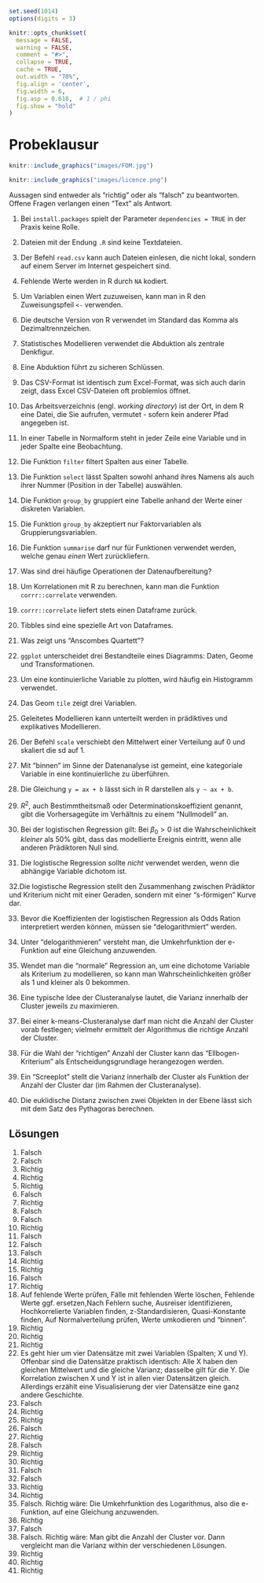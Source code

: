 ```r
set.seed(1014)
options(digits = 3)

knitr::opts_chunk$set(
  message = FALSE,
  warning = FALSE,
  comment = "#>",
  collapse = TRUE,
  cache = TRUE,
  out.width = "70%",
  fig.align = 'center',
  fig.width = 6,
  fig.asp = 0.618,  # 1 / phi
  fig.show = "hold"
)

```


# Probeklausur


```r
knitr::include_graphics("images/FOM.jpg")
```

```r
knitr::include_graphics("images/licence.png")
```



Aussagen sind entweder als "richtig" oder als "falsch" zu beantworten. Offene Fragen verlangen einen "Text" als Antwort.



1. Bei `install.packages` spielt der Parameter `dependencies = TRUE` in der Praxis keine Rolle.

2. Dateien mit der Endung `.R` sind keine Textdateien.

3. Der Befehl `read.csv` kann auch Dateien einlesen, die nicht lokal, sondern auf einem Server im Internet gespeichert sind.

4. Fehlende Werte werden in R durch `NA` kodiert.

5. Um Variablen einen Wert zuzuweisen, kann man in R den Zuweisungspfeil `<-` verwenden.

6. Die deutsche Version von R verwendet im Standard das Komma als Dezimaltrennzeichen.

7. Statistisches Modellieren verwendet die Abduktion als zentrale Denkfigur.

8. Eine Abduktion führt zu sicheren Schlüssen.

9. Das CSV-Format ist identisch zum Excel-Format, was sich auch darin zeigt, dass Excel CSV-Dateien oft problemlos öffnet.

10. Das Arbeitsverzeichnis (engl. *working directory*) ist der Ort, in dem R eine Datei, die Sie aufrufen, vermutet - sofern kein anderer Pfad angegeben ist.

11. In einer Tabelle in Normalform steht in jeder Zeile eine Variable und in jeder Spalte eine Beobachtung.

12. Die Funktion `filter` filtert Spalten aus einer Tabelle.

13. Die Funktion `select` lässt Spalten sowohl anhand ihres Namens als auch ihrer Nummer (Position in der Tabelle) auswählen.

14. Die Funktion `group_by` gruppiert eine Tabelle anhand der Werte einer diskreten Variablen.

15. Die Funktion `group_by` akzeptiert nur Faktorvariablen als Gruppierungsvariablen.

16. Die Funktion `summarise` darf nur für Funktionen verwendet werden, welche genau *einen* Wert zurückliefern.

17. Was sind drei häufige Operationen der Datenaufbereitung?

18. Um Korrelationen mit R zu berechnen, kann man die Funktion `corrr::correlate` verwenden.

19. `corrr::correlate` liefert stets einen Dataframe zurück.

20. Tibbles sind eine spezielle Art von Dataframes.

21. Was zeigt uns "Anscombes Quartett"?

22. `ggplot` unterscheidet drei Bestandteile eines Diagramms: Daten, Geome und Transformationen.

23. Um eine kontinuierliche Variable zu plotten, wird häufig ein Histogramm verwendet.

24. Das Geom `tile` zeigt drei Variablen.

25. Geleitetes Modellieren kann unterteilt werden in prädiktives und explikatives Modellieren.

26. Der Befehl `scale` verschiebt den Mittelwert einer Verteilung auf 0 und skaliert die sd auf 1.

27. Mit "binnen" im Sinne der Datenanalyse ist gemeint, eine kategoriale Variable in eine kontinuierliche zu überführen.

28. Die Gleichung `y = ax + b` lässt sich in R darstellen als `y ~ ax + b`.

29. $R^2$, auch Bestimmtheitsmaß oder Determinationskoeffizient genannt, gibt die Vorhersagegüte im Verhältnis zu einem "Nullmodell" an.

30. Bei der logistischen Regression gilt: Bei  $\beta_0>0$ ist die Wahrscheinlichkeit *kleiner* als 50% gibt, dass das modellierte Ereignis eintritt, wenn alle anderen Prädiktoren Null sind.

31. Die logistische Regression sollte *nicht* verwendet werden, wenn die abhängige Variable dichotom ist.

32.Die logistische Regression stellt den Zusammenhang zwischen Prädiktor und Kriterium nicht mit einer Geraden, sondern mit einer "s-förmigen" Kurve dar.

33. Bevor die Koeffizienten der logistischen Regression als Odds Ration interpretiert werden können, müssen sie "delogarithmiert" werden.

34. Unter "delogarithmieren" versteht man, die Umkehrfunktion der e-Funktion auf eine Gleichung anzuwenden.

35. Wendet man die "normale" Regression an, um eine dichotome Variable als Kriterium zu modellieren, so kann man Wahrscheinlichkeiten größer als 1 und kleiner als 0 bekommen.

36. Eine typische Idee der Clusteranalyse lautet, die Varianz innerhalb der Cluster jeweils zu maximieren.

37. Bei einer k-means-Clusteranalyse darf man nicht die Anzahl der Cluster vorab festlegen; vielmehr ermittelt der Algorithmus die richtige Anzahl der Cluster.

38. Für die Wahl der "richtigen" Anzahl der Cluster kann das "Ellbogen-Kriterium" als Entscheidungsgrundlage herangezogen werden.

39. Ein "Screeplot" stellt die Varianz innerhalb der Cluster als Funktion der Anzahl der Cluster dar (im Rahmen der Clusteranalyse).

40. Die euklidische Distanz zwischen zwei Objekten in der Ebene lässt sich mit dem Satz des Pythagoras berechnen.


## Lösungen

1. Falsch
2. Falsch
3. Richtig
4. Richtig
5. Richtig
6. Falsch
7. Richtig
8. Falsch
9. Falsch
10. Richtig
11. Falsch
11. Falsch
12. Falsch
13. Richtig
14. Richtig
15. Falsch
16. Richtig
17. Auf fehlende Werte prüfen, Fälle mit fehlenden Werte löschen, Fehlende Werte ggf. ersetzen,Nach Fehlern suche, Ausreiser identifizieren, Hochkorrelierte Variablen finden, z-Standardisieren, Quasi-Konstante finden, Auf Normalverteilung prüfen, Werte umkodieren und "binnen".
18. Richtig
19. Richtig
20. Richtig
21. Es geht hier um vier Datensätze mit zwei Variablen (Spalten; X und Y). Offenbar sind die Datensätze praktisch identisch: Alle X haben den gleichen Mittelwert und die gleiche Varianz; dasselbe gilt für die Y. Die Korrelation zwischen X und Y ist in allen vier Datensätzen gleich. Allerdings erzählt eine Visualisierung der vier Datensätze eine ganz andere Geschichte.
22. Falsch
23. Richtig
24. Richtig
25. Falsch
26. Richtig
27. Falsch
28. Richtig
29. Richtig
30. Falsch
31. Falsch
32. Richtig
33. Richtig
34. Falsch. Richtig wäre: Die Umkehrfunktion des Logarithmus, also die e-Funktion, auf eine Gleichung anzuwenden.
35. Richtig
36. Falsch
37. Falsch. Richtig wäre: Man gibt die Anzahl der Cluster vor. Dann vergleicht man die Varianz within der verschiedenen Lösungen.
38. Richtig
39. Richtig
40. Richtig






